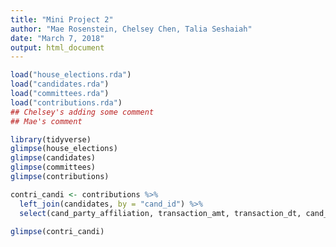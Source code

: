 ```yaml
---
title: "Mini Project 2"
author: "Mae Rosenstein, Chelsey Chen, Talia Seshaiah"
date: "March 7, 2018"
output: html_document
---
```


```r
load("house_elections.rda")
load("candidates.rda")
load("committees.rda")
load("contributions.rda")
## Chelsey's adding some comment
## Mae's comment 
```

```r
library(tidyverse)
glimpse(house_elections)
glimpse(candidates)
glimpse(committees)
glimpse(contributions)
```
```r

contri_candi <- contributions %>% 
  left_join(candidates, by = "cand_id") %>%
  select(cand_party_affiliation, transaction_amt, transaction_dt, cand_name, entity_type)

glimpse(contri_candi)


```



